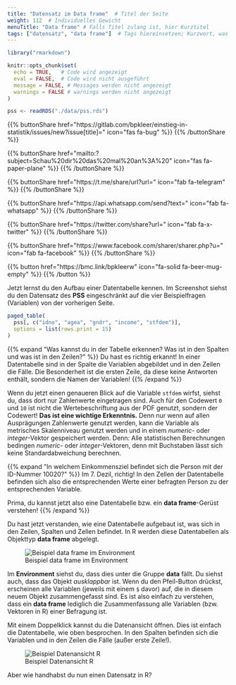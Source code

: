 ```yaml
---
title: "Datensatz im Data frame"  # Titel der Seite
weight: 112  # Individuelles Gewicht 
menuTitle: "Data frame" # Falls Titel zulang ist, hier Kurztitel
tags: ["datensatz", "data frame"]  # Tags hiereinsetzen; Kurzwort, was auf der Seite passsiert
---
```


```r
library("rmarkdown")

knitr::opts_chunk$set(
  echo = TRUE,   # Code wird angezeigt
  eval = FALSE,  # Code wird nicht ausgeführt
  message = FALSE, # Messages werden nicht angezeigt
  warnings = FALSE # warnings werden nicht angezeigt
)

pss <- readRDS("./data/pss.rds")   
```

{{% buttonShare href=\"https\:\/\/gitlab.com\/bpkleer\/einstieg-in-statistik\/issues\/new?issue[title]=\" icon=\"fas fa-bug\" %}} {{% /buttonShare %}} 

{{% buttonShare href=\"mailto\:?subject=Schau\%20dir\%20das\%20mal\%20an\%3A\%20\" icon=\"fas fa-paper-plane\" %}} {{% /buttonShare %}}

{{% buttonShare href=\"https\:\/\/t.me\/share\/url?url=\" icon=\"fab fa-telegram\" %}} {{% /buttonShare %}}

{{% buttonShare href=\"https\:\/\/api.whatsapp.com\/send?text=\" icon=\"fab fa-whatsapp\" %}} {{% /buttonShare %}}

{{% buttonShare href=\"https\:\/\/twitter.com\/share?url=\" icon=\"fab fa-x-twitter\" %}} {{% /buttonShare %}}

{{% buttonShare href=\"https\:\/\/www.facebook.com\/sharer\/sharer.php?u=\" icon=\"fab fa-facebook\" %}} {{% /buttonShare %}}

{{% button href=\"https\:\/\/bmc.link\/bpkleerw\" icon=\"fa-solid fa-beer-mug-empty\" %}} {{% /button %}}

Jetzt lernst du den Aufbau einer Datentabelle kennen. Im Screenshot siehst du den Datensatz des **PSS** eingeschränkt auf die vier Beispielfragen (Variablen) von der vorherigen Seite. 

```r
paged_table(
  pss[, c("idno", "agea", "gndr", "income", "stfdem")],
  options = list(rows.print = 15)
)
```

{{% expand \"Was kannst du in der Tabelle erkennen? Was ist in den Spalten und was ist in den Zeilen?\" %}}
Du hast es richtig erkannt! In einer Datentabelle sind in der Spalte die Variablen abgebildet und in den Zeilen die Fälle. Die Besonderheit ist die ersten Zeile, da diese keine Antworten enthält, sondern die Namen der Variablen!
{{% /expand %}}

Wenn du jetzt einen genaueren Blick auf die Variable `stfdem` wirfst, siehst du, dass dort nur Zahlenwerte eingetragen sind. Auch für den Codewert `0` und `10` ist nicht die Wertebeschriftung aus der PDF genutzt, sondern der Codewert! **Das ist eine wichtige Erkenntnis.** Denn nur wenn auf allen Ausprägungen Zahlenwerte genutzt werden, kann die Variable als metrisches Skalenniveau genutzt werden und in einem *numeric*- oder *integer*-Vektor gespeichert werden. Denn: Alle statistischen Berechnungen bedingen *numeric*- oder *integer*-Vektoren, denn mit Buchstaben lässt sich keine Standardabweichung berechnen. 


{{% expand \"In welchem Einkommensziel befindet sich die Person mit der ID-Nummer 10020?\" %}}
Im 7. Dezil, richtig! In den Zellen der Datentabelle befinden sich also die entsprechenden Werte einer befragten Person zu der entsprechenden Variable. 

Prima, du kannst jetzt also eine Datentabelle bzw. ein **data frame**-Gerüst verstehen!
{{% /expand %}}

Du hast jetzt verstanden, wie eine Datentabelle aufgebaut ist, was sich in den Zeilen, Spalten und Zellen befindet. In R werden diese Datentabellen als Objekttyp **data frame** abgelegt. 

![Beispiel data frame im Environment](../img/df1.png)

Im **Environment** siehst du, dass dies unter die Gruppe **data** fällt. Du siehst auch, dass das Objekt *ausklappbar* ist. Wenn du den Pfeil-Button drückst, erscheinen alle Variablen (jeweils mit einem `$` davor) auf, die in diesem neuem Objekt zusammengefasst sind. Es ist also einfach zu verstehen, dass ein **data frame** lediglich die Zusammenfassung alle Variablen (bzw. Vektoren in R) einer Befragung ist. 

Mit einem Doppelklick kannst du die Datenansicht öffnen. Dies ist einfach die Datentabelle, wie oben besprochen. In den Spalten befinden sich die Variablen und in den Zeilen die Fälle (außer erste Zeile!).

![Beispiel Datenansicht R](../img/df3.png)

Aber wie handhabst du nun einen Datensatz in R?